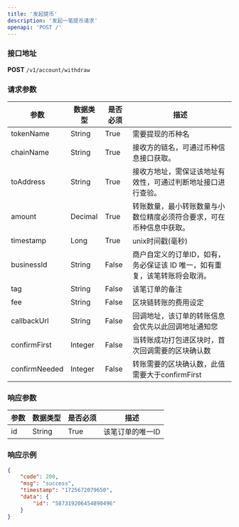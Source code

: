 ```yaml
---
title: '发起提币'
description: '发起一笔提币请求'
openapi: 'POST /'
---
```


### 接口地址  
**POST** `/v1/account/withdraw`

### 请求参数

| 参数         | 数据类型 | 是否必须 | 描述                                                                 |
|--------------|----------|----------|----------------------------------------------------------------------|
| tokenName    | String   | True     | 需要提现的币种名                                                     |
| chainName    | String   | True     | 接收方的链名，可通过币种信息接口获取。                               |
| toAddress    | String   | True     | 接收方地址，需保证该地址有效性，可通过判断地址接口进行查验。           |
| amount       | Decimal  | True     | 转账数量，最小转账数量与小数位精度必须符合要求，可在币种信息中获取。   |
| timestamp    | Long     | True     | unix时间戳(毫秒)                                                     |
| businessId   | String   | False    | 商户自定义的订单ID，如有，务必保证该 ID 唯一，如有重复，该笔转账将会取消。 |
| tag          | String   | False    | 该笔订单的备注                                                       |
| fee          | String   | False    | 区块链转账的费用设定                                                 |
| callbackUrl  | String   | False    | 回调地址，该订单的转账信息会优先以此回调地址通知您                   |
| confirmFirst | Integer  | False    | 当转账成功打包进区块时，首次回调需要的区块确认数                     |
| confirmNeeded| Integer  | False    | 转账需要的区块确认数，此值需要大于confirmFirst                       |

### 响应参数

| 参数 | 数据类型 | 是否必须 | 描述                  |
|------|----------|----------|-----------------------|
| id   | String   | True     | 该笔订单的唯一ID      |

### 响应示例

```json
{
    "code": 200,
    "msg": "success",
    "timestamp": "1725672079650",
    "data": {
        "id": "587319206454890496"
    }
}
